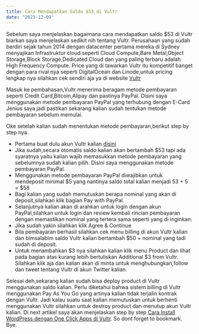 ```yaml
---
title: Cara Mendapatkan Saldo $53 di Vultr
date: "2023-12-09"
---
```


Sebelum saya menjelaskan bagaimana cara mendapatkan saldo $53 di Vultr biarkan saya menjelaskan sedikit nih tentang Vultr. Perusahaan yang sudah berdiri sejak tahun 2014 dengan datacenter pertama mereka di Sydney menyajikan Infrastruktur cloud seperti Cloud Compute,Bare Metal,Object Storage,Block Storage,Dedicated Cloud dan yang paling terbaru adalah High Frequency Compute. Price yang di tawarkan Vultr itu kompetitif banget dengan para rival nya seperti DigitalOcean dan Linode,untuk pricing lengkap nya silahkan cek sendiri aja ya di website [Vultr](https://www.vultr.com/?ref=8254818-4F)

Masuk ke pembahasan,Vultr menerima beragam metode pembayaran seperti Credit Card,Bitcoin,Alipay dan pastinya PayPal. Disini saya menggunakan metode pembayaran PayPal yang terhubung dengan E-Card Jenius saya jadi pastikan sekarang kalian sudah tentukan metode pembayaran sebelum memulai.

Oke setelah kalian sudah menentukan metode pembayaran,berikut step by step nya.

* Pertama buat dulu akun Vultr kalian [disini](https://www.vultr.com/?ref=8254818-4F)
* Jika sudah,secara otomatis saldo kalian akan bertambah $53 tapi ada syaratnya yaitu kalian wajib memasukkan metode pembayaran yang sebelumnya sudah kalian pilih. Disini saya menggunakan metode pembayaran PayPal.
* Menggunakan metode pembayaran PayPal diwajibkan untuk mendeposit minimal $5 yang nantinya saldo total kalian menjadi 53 + 5 = $58
* Bagi kalian yang sudah memutuskan berapa nominal yang akan di deposit,silahkan klik bagian Pay with PayPal.
* Selanjutnya kalian akan di arahkan untuk login dengan akun PayPal,silahkan untuk login dan review kembali rincian pembayaran dengan memastikan nominal yang tertera sama seperti yang di inginkan.
* Jika sudah yakin silahkan klik Agree & Continue
* Bila pembayaran berhasil silahkan cek menu billing di akun Vultr kalian dan bimsalabim saldo Vultr kalian bertambah $50 + nominal yang tadi sudah di deposit.
* Untuk menambahkan $3 nya silahkan kalian klik menu Product dan lihat pada bagian atas kurang lebih bertuliskan Additional $3 from Vultr. Silahkan klik aja dan kalian akan di minta untuk menghubungkan,follow dan tweet tentang Vultr di akun Twitter kalian.

Selesai deh,sekarang kalian sudah bisa deploy product di Vultr menggunakan saldo kalian. Perlu diketahui bahwa sistem billing di Vultr menggunakan Pay As You Go yang artinya kalian tidak terjalin kontrak dengan Vultr. Jadi kalau suatu saat kalian memutuskan untuk berhenti menggunakan Vultr silahkan untuk destroy product dan menutup akun Vultr kalian. Di next artikel saya akan menjelaskan step by step [Cara Install WordPress dengan One Click Apps di Vultr](https://www.boybdul.my.id/posts/cara-install-wordpress-di-vultr-dengan-cepat). So dont forget to bookmark. Bye.
